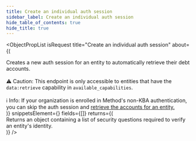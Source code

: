 ```yaml
---
title: Create an individual auth session
sidebar_label: Create an individual auth session
hide_table_of_contents: true
hide_title: true
---
```



<ObjectPropList
  isRequest
  title="Create an individual auth session"
  about={(
    <div>
      Creates a new auth session for an entity to automatically retrieve their
      debt accounts.
      <br/><br/>
      <span className="pill-warning">⚠️ Caution:</span> This endpoint is only
      accessible to entities that have the <code>data:retrieve</code> capability
      in <code>available_capabilities</code>.
      <br/><br/>
      <span className="pill-info">ℹ️ Info:</span> If your organization is
      enrolled in Method's non-KBA authentication, you can skip the auth session
      and <a href="/api/core/accounts/list">retrieve the accounts for an entity.</a>
    </div>
  )}
  snippetsElement={<EntitiesCreateIndividualAuthSession />}
  fields={[]}
  returns={(
    <div>
      Returns an object containing a list of security questions
      required to verify an entity's identity.
    </div>
  )}
/>
